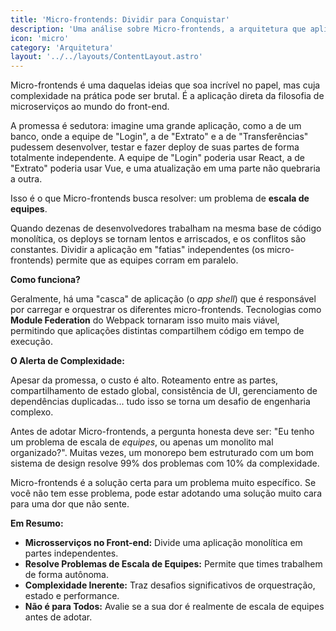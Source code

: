 ```yaml
---
title: 'Micro-frontends: Dividir para Conquistar'
description: 'Uma análise sobre Micro-frontends, a arquitetura que aplica os conceitos de microserviços ao front-end para escalar o desenvolvimento em equipes grandes.'
icon: 'micro'
category: 'Arquitetura'
layout: '../../layouts/ContentLayout.astro'
---
```


Micro-frontends é uma daquelas ideias que soa incrível no papel, mas cuja complexidade na prática pode ser brutal. É a aplicação direta da filosofia de microserviços ao mundo do front-end.

A promessa é sedutora: imagine uma grande aplicação, como a de um banco, onde a equipe de "Login", a de "Extrato" e a de "Transferências" pudessem desenvolver, testar e fazer deploy de suas partes de forma totalmente independente. A equipe de "Login" poderia usar React, a de "Extrato" poderia usar Vue, e uma atualização em uma parte não quebraria a outra.

Isso é o que Micro-frontends busca resolver: um problema de **escala de equipes**.

Quando dezenas de desenvolvedores trabalham na mesma base de código monolítica, os deploys se tornam lentos e arriscados, e os conflitos são constantes. Dividir a aplicação em "fatias" independentes (os micro-frontends) permite que as equipes corram em paralelo.

**Como funciona?**

Geralmente, há uma "casca" de aplicação (o *app shell*) que é responsável por carregar e orquestrar os diferentes micro-frontends. Tecnologias como **Module Federation** do Webpack tornaram isso muito mais viável, permitindo que aplicações distintas compartilhem código em tempo de execução.

**O Alerta de Complexidade:**

Apesar da promessa, o custo é alto. Roteamento entre as partes, compartilhamento de estado global, consistência de UI, gerenciamento de dependências duplicadas... tudo isso se torna um desafio de engenharia complexo.

Antes de adotar Micro-frontends, a pergunta honesta deve ser: "Eu tenho um problema de escala de *equipes*, ou apenas um monolito mal organizado?". Muitas vezes, um monorepo bem estruturado com um bom sistema de design resolve 99% dos problemas com 10% da complexidade.

Micro-frontends é a solução certa para um problema muito específico. Se você não tem esse problema, pode estar adotando uma solução muito cara para uma dor que não sente.

**Em Resumo:**

*   **Microsserviços no Front-end:** Divide uma aplicação monolítica em partes independentes.
*   **Resolve Problemas de Escala de Equipes:** Permite que times trabalhem de forma autônoma.
*   **Complexidade Inerente:** Traz desafios significativos de orquestração, estado e performance.
*   **Não é para Todos:** Avalie se a sua dor é realmente de escala de equipes antes de adotar.